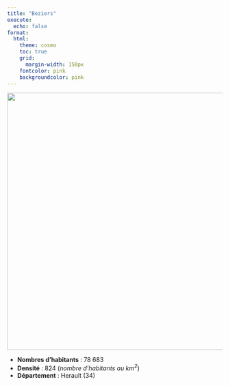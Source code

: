 ```yaml
---
title: "Beziers"
execute:
  echo: false
format:
  html:
    theme: cosmo
    toc: true
    grid:
      margin-width: 150px
    fontcolor: pink
    backgroundcolor: pink
---
```


![](beziers.svg){width=600px}


* **Nombres d'habitants** : 78 683
* **Densité** : 824 (*nombre d'habitants au $km^2$*)
* **Département** : Herault (34) 





